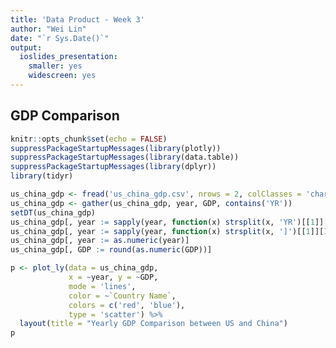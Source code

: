 ```yaml
---
title: 'Data Product - Week 3'
author: "Wei Lin"
date: "`r Sys.Date()`"
output: 
  ioslides_presentation: 
    smaller: yes
    widescreen: yes
---
```


## GDP Comparison
```r
knitr::opts_chunk$set(echo = FALSE)
suppressPackageStartupMessages(library(plotly))
suppressPackageStartupMessages(library(data.table))
suppressPackageStartupMessages(library(dplyr))
library(tidyr)
```

 
```r
us_china_gdp <- fread('us_china_gdp.csv', nrows = 2, colClasses = 'character')
us_china_gdp <- gather(us_china_gdp, year, GDP, contains('YR'))
setDT(us_china_gdp)
us_china_gdp[, year := sapply(year, function(x) strsplit(x, 'YR')[[1]][2])]
us_china_gdp[, year := sapply(year, function(x) strsplit(x, ']')[[1]][1])]
us_china_gdp[, year := as.numeric(year)]
us_china_gdp[, GDP := round(as.numeric(GDP))]

p <- plot_ly(data = us_china_gdp,
             x = ~year, y = ~GDP, 
             mode = 'lines', 
             color = ~`Country Name`, 
             colors = c('red', 'blue'),
             type = 'scatter') %>% 
  layout(title = "Yearly GDP Comparison between US and China")
p
```
